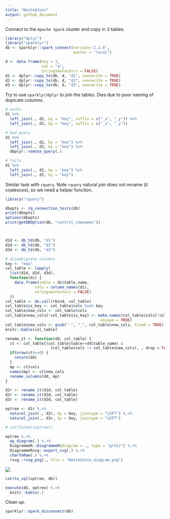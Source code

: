 ```yaml
---
title: "NestedJoin"
output: github_document
---
```


Connect to the `Apache Spark` cluster and copy in 3 tables.

```r
library("dplyr")
library("sparklyr")
db <- sparklyr::spark_connect(version='2.2.0', 
                              master = "local")

d <- data.frame(key = 1, 
                val = "a", 
                stringsAsFactors = FALSE)
d1 <- dplyr::copy_to(db, d, "d1", overwrite = TRUE)
d2 <- dplyr::copy_to(db, d, "d2", overwrite = TRUE)
d3 <- dplyr::copy_to(db, d, "d3", overwrite = TRUE)
```

Try to use `sparklyr`/`dplyr` to join the tables. Dies due to poor naming of dupicate columns.

```r
# works
d1 %>% 
  left_join(., d2, by = "key", suffix = c("_x", "_y")) %>% 
  left_join(., d3, by = "key", suffix = c("_x", "_y"))

# bad query
d1 %>% 
  left_join(., d2, by = "key") %>% 
  left_join(., d3, by = "key") %>%
  dbplyr::remote_query(.)

# fails
d1 %>% 
  left_join(., d2, by = "key") %>% 
  left_join(., d3, by = "key")
```

Similar task with `rquery`.  Note `rquery` natural join does not rename (it coalesces), so we
need a helper function.

```r
library("rquery")

dbopts <- rq_connection_tests(db)
print(dbopts)
options(dbopts)
print(getDBOption(db, "control_rownames"))



d1d <- db_td(db, "d1")
d2d <- db_td(db, "d2")
d3d <- db_td(db, "d3")

# disambiguate columns
key <- "key"
col_table <- lapply(
  list(d1d, d2d, d3d),
  function(di) {
    data.frame(table = di$table_name,
             cols = column_names(di),
             stringsAsFactors = FALSE)
  })
col_table <- do.call(rbind, col_table)
col_table$is_key <- col_table$cols %in% key
col_table$new_cols <- col_table$cols
col_table$new_cols[!col_table$is_key] <- make.names(col_table$cols[!col_table$is_key], 
                                          unique = TRUE)
col_table$new_cols <- gsub(".", "_", col_table$new_cols, fixed = TRUE)
knitr::kable(col_table)

rename_it <- function(dd, col_table) {
  ct <- col_table[(col_table$table==dd$table_name) & 
                    (col_table$cols != col_table$new_cols), , drop = FALSE]
  if(nrow(ct)<=0) {
    return(dd)
  }
  mp <- ct$cols
  names(mp) <- ct$new_cols
  rename_columns(dd, mp)
}

d1r <- rename_it(d1d, col_table)
d2r <- rename_it(d2d, col_table)
d3r <- rename_it(d3d, col_table)

optree <- d1r %.>% 
  natural_join(., d2r, by = key, jointype = "LEFT") %.>% 
  natural_join(., d3r, by = key, jointype = "LEFT") 

# cat(format(optree))

optree %.>%
  op_diagram(.) %.>% 
  DiagrammeR::DiagrammeR(diagram = ., type = "grViz") %.>% 
  DiagrammeRsvg::export_svg(.) %.>% 
  charToRaw(.) %.>%
  rsvg::rsvg_png(., file = "NestedJoin_diagram.png")
```

![](NestedJoin_diagram.png)

```r
cat(to_sql(optree, db))

execute(db, optree) %.>%
  knitr::kable(.)
```



Clean up.

```r
sparklyr::spark_disconnect(db)
```



